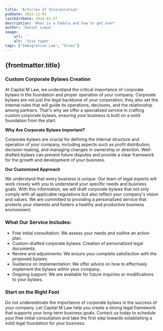 ```yaml
---
title: 'Articles of Incorporation'
pubDate: 2022-12-01
lastEditDate: 2024-01-27
description: 'What is a Cédula and how to get one?'
author: 'Daniel Luque'
image:
    url: ''
    alt: 'Visa types'
tags: ["Immigration Law", "Visas"]
---
```

## {frontmatter.title}

### Custom Corporate Bylaws Creation

At Capital M Law, we understand the critical importance of corporate bylaws in the foundation and proper operation of your company. Corporate bylaws are not just the legal backbone of your corporation; they also set the internal rules that will guide its operations, decisions, and the relationship among partners. That's why we offer a specialized service in crafting custom corporate bylaws, ensuring your business is built on a solid foundation from the start.

**Why Are Corporate Bylaws Important?**

Corporate bylaws are crucial for defining the internal structure and operation of your company, including aspects such as profit distribution, decision-making, and managing changes in ownership or direction. Well-drafted bylaws can prevent future disputes and provide a clear framework for the growth and development of your business.

**Our Customized Approach**

We understand that every business is unique. Our team of legal experts will work closely with you to understand your specific needs and business goals. With this information, we will draft corporate bylaws that not only comply with all applicable regulations but also reflect your company's vision and values. We are committed to providing a personalized service that protects your interests and fosters a healthy and productive business environment.

### What Our Service Includes:

- Free initial consultation: We assess your needs and outline an action plan.
- Custom-drafted corporate bylaws: Creation of personalized legal documents.
- Review and adjustments: We ensure your complete satisfaction with the proposed bylaws.
- Guidance on implementation: We offer advice on how to effectively implement the bylaws within your company.
- Ongoing support: We are available for future inquiries or modifications to your bylaws.

### Start on the Right Foot

Do not underestimate the importance of corporate bylaws in the success of your company. Let Capital M Law help you create a strong legal framework that supports your long-term business goals. Contact us today to schedule your free initial consultation and take the first step towards establishing a solid legal foundation for your business.